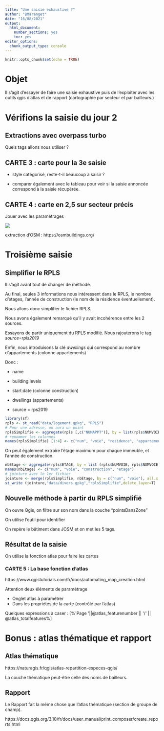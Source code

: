 ```yaml
---
title: "Une saisie exhaustive ?"
author: "BMaranget"
date: "16/08/2021"
output: 
  html_document: 
    number_sections: yes
    toc: yes
editor_options: 
  chunk_output_type: console
---
```


```r
knitr::opts_chunk$set(echo = TRUE)
```

# Objet

Il s'agit d'essayer de faire une saisie exhaustive puis de l'exploiter avec les
outils qgis d'atlas et de rapport (cartographie par secteur et par bailleurs.)


# Vérifions la saisie du jour 2

## Extractions avec overpass turbo

Quels tags allons nous utiliser ?

## CARTE 3 : carte pour la 3e saisie

- style catégorisé, reste-t-il beaucoup à saisir ?

- comparer également avec le tableau pour voir si la saisie annoncée correspond à la 
saisie récupérée.

## CARTE 4 : carte en 2,5 sur secteur précis

Jouer avec les paramétrages

![](img/2D5.png)


extraction d'OSM : https://osmbuildings.org/



# Troisième saisie

## Simplifier le RPLS

Il s'agit avant tout de changer de méthode.

Au final, seules 3 informations nous intéressent dans le RPLS, le nombre d'étages, l'année de construction (le nom de la résidence éventuellement).

Nous allons donc simplifier le fichier RPLS.

Nous avons également remarqué qu'il y avait incohérence entre les 2 sources.

Essayons de partir uniquement du RPLS modifié.
Nous rajouterons le tag *source=rpls2019*

Enfin, nous introduisons la clé *dwellings* qui correspond au nombre d'appartements (colonne appartements)

Donc :

- name

- building:levels

- start:date (colonne construction)

- dwellings (appartements)

- source = rps2019

```r
library(sf)
rpls <- st_read("data/logement.gpkg", "RPLS")
# Pour une adresse, on aura un point
rplsSimplifie <- aggregate(rpls [,c("NUMAPPT")], by = list(rpls$NUMVOIE, rpls$NOMVOIE, rpls$COMPLGEO), length)
# renommer les colonnes
names(rplsSimplifie) [1:4] <- c("num", "voie", "residence", "appartements")
```

On peut également extraire l'étage maximum pour chaque immeuble, et l'année de construction.


```r
nbEtage <- aggregate(rpls$ETAGE, by = list (rpls$NUMVOIE, rpls$NOMVOIE, rpls$CONSTRUCT), max)
names(nbEtage) <- c("num", "voie", "construction", "etage")
# jointure avec le 1er fichier
jointure <- merge(rplsSimplifie, nbEtage, by = c("num", "voie"), all.x = T)
st_write (jointure,"data/divers.gpkg","rplsSimplifie",delete_layer=T)
```


## Nouvelle méthode à partir du RPLS simplifié

On ouvre Qgis, on filtre sur son nom dans la couche "pointsDansZone"

On utilise l'outil pour identifier

On repère le bâtiment dans JOSM et on met les 5 tags.


## Résultat de la saisie

On utilise la fonction atlas pour faire les cartes




###  CARTE 5 : La base fonction d'atlas

https://www.qgistutorials.com/fr/docs/automating_map_creation.html

Attention deux éléments de paramétrage

- Onglet atlas à paramétrer 
- Dans les propriétés de la carte (contrôlé par l'atlas)

Quelques expressions à caser :
[%'Page '||@atlas_featurenumber || '/' || @atlas_totalfeatures%]


# Bonus : atlas thématique et rapport

## Atlas thématique

https://naturagis.fr/qgis/atlas-repartition-especes-qgis/

La couche thématique peut-être celle des noms de bailleurs.

## Rapport

Le Rapport fait la même chose que l'atlas thématique (section de groupe de champ).

https://docs.qgis.org/3.10/fr/docs/user_manual/print_composer/create_reports.html


